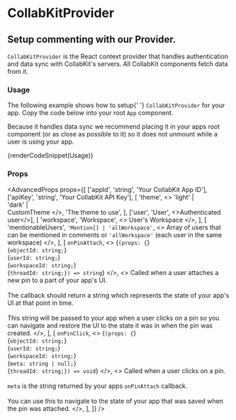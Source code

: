 
# CollabKitProvider

## Setup commenting with our Provider.

`CollabKitProvider` is the React context provider that handles authentication and data sync with CollabKit's servers. All CollabKit components fetch data from it.

### Usage

The following example shows how to setup{' '} <code className="ReactNode">CollabKitProvider</code> for your app. Copy the code below into your root <code className="ReactNode">App</code> component.

Because it handles data sync we recommend placing it in your apps root component (or as close as possible to it) so it does not unmount while a user is using your app.

{renderCodeSnippet(Usage)}

### Props

<AdvancedProps
  props={[
    ['appId', 'string', 'Your CollabKit App ID'],
    ['apiKey', 'string', 'Your CollabKit API Key'],
    [
      'theme',
      <>
        'light' |<br /> 'dark' |<br /> CustomTheme
      </>,
      'The theme to use',
    ],
    ['user', 'User', <>Authenticated user</>],
    [
      'workspace',
      'Workspace',
      <>
        User's <DocLink to="/docs/workspaces">Workspace</DocLink>
      </>,
    ],
    [
      'mentionableUsers',
      `'Mention[] | 'allWorkspace'`,
      <>
        Array of users that can be mentioned in comments or <code>'allWorkspace'</code>
        (each user in the same workspace)
      </>,
    ],
    [
      `onPinAttach`,
      <>
        {`(props: {`}
        <br />
        {`objectId: string;`}
        <br />
        {`userId: string;`}
        <br />
        {`workspaceId: string;`}
        <br />
        {`threadId: string;}) => string`}
      </>,
      <>
        Called when a user attaches a new pin to a part of your app's UI. <br />
        <br />
        The callback should return a string which represents the state of your app's UI at that
        point in time. <br />
        <br />
        This string will be passed to your app when a user clicks on a pin so you can navigate and
        restore the UI to the state it was in when the pin was created.
      </>,
    ],
    [
      `onPinClick`,
      <>
        {`(props: {`}
        <br />
        {`objectId: string;`}
        <br />
        {`userId: string;`}
        <br />
        {`workspaceId: string;`}
        <br />
        {`meta: string | null;`}
        <br />
        {`threadId: string;}) => void`}
      </>,
      <>
        Called when a user clicks on a pin.
        <br />
        <br />
        <code>meta</code> is the string returned by your apps <code>onPinAttach</code> callback.
        <br />
        <br />
        You can use this to navigate to the state of your app that was saved when the pin was
        attached.
      </>,
    ],
  ]}
/>
